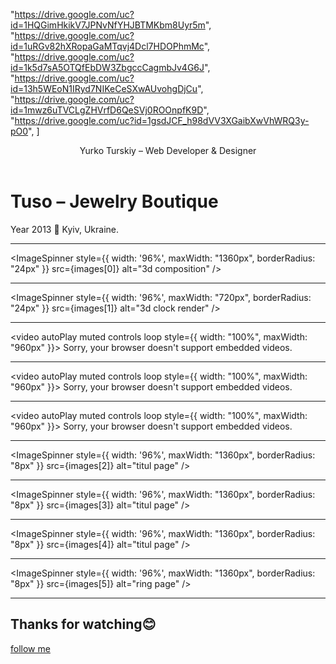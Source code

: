
 "https://drive.google.com/uc?id=1HQGimHkikV7JPNvNfYHJBTMKbm8Uyr5m",
 "https://drive.google.com/uc?id=1uRGv82hXRopaGaMTqvj4Dcl7HDOPhmMc",
 "https://drive.google.com/uc?id=1k5d7sA5OTQfEbDW3ZbgccCagmbJv4G6J",
 "https://drive.google.com/uc?id=13h5WEoN1IRyd7NIKeCeSXwAUvohgDjCu",
 "https://drive.google.com/uc?id=1mwz6uTVCLgZHVrfD6QeSVj0ROOnpfK9D",
 "https://drive.google.com/uc?id=1gsdJCF_h98dVV3XGaibXwVhWRQ3y-pO0",
] 


<Header>
  <p style={{ zIndex: 6 }}>Yurko Turskiy – Web Developer & Designer</p>
  <PrefetchImages images={images} />
</Header>

# Tuso – Jewelry Boutique
Year 2013 📍 Kyiv, Ukraine.

---

<ImageSpinner style={{ width: '96%', maxWidth: "1360px", borderRadius: "24px" }} src={images[0]} alt="3d composition" />

---

<ImageSpinner style={{ width: '96%', maxWidth: "720px", borderRadius: "24px" }} src={images[1]} alt="3d clock render" />

---

<video autoPlay muted controls loop style={{ width: "100%", maxWidth: "960px" }}>
  <source src="https://yurko-mdx-decks.s3.eu-central-1.amazonaws.com/loop_01.mp4" type="video/mp4" />
  Sorry, your browser doesn't support embedded videos.
</video>

---

<video autoPlay muted controls loop style={{ width: "100%", maxWidth: "960px" }}>
  <source src="https://yurko-mdx-decks.s3.eu-central-1.amazonaws.com/loop_02.mp4" type="video/mp4" />
  Sorry, your browser doesn't support embedded videos.
</video>

---

<video autoPlay muted controls loop style={{ width: "100%", maxWidth: "960px" }}>
  <source src="https://yurko-mdx-decks.s3.eu-central-1.amazonaws.com/loop_03.mp4" type="video/mp4" />
  Sorry, your browser doesn't support embedded videos.
</video>

---

<ImageSpinner style={{ width: '96%', maxWidth: "1360px", borderRadius: "8px" }} src={images[2]} alt="titul page" />

---

<ImageSpinner style={{ width: '96%', maxWidth: "1360px", borderRadius: "8px" }} src={images[3]} alt="titul page" />

---

<ImageSpinner style={{ width: '96%', maxWidth: "1360px", borderRadius: "8px" }} src={images[4]} alt="titul page" />

---

<ImageSpinner style={{ width: '96%', maxWidth: "1360px", borderRadius: "8px" }} src={images[5]} alt="ring page" />

---

## Thanks for watching😊

[follow me](https://yurko.gq/)
